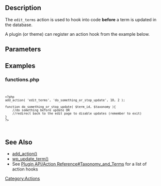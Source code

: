 ==Description==
The <code>edit_terms</code> action is used to hook into code <b>before</b> a term is updated in the database. 

A plugin (or theme) can register an action hook from the example below.

== Parameters ==
{{Parameter|$term_id|int|ID of the term about to be edited}}
{{Parameter|$taxonomy|string|Taxonomy slug of the related term}}

== Examples ==
=== functions.php ===
<code><pre><?php 
add_action( 'edit_terms', 'do_something_or_stop_update', 10, 2 ); 

function do_something_or_stop_update( $term_id, $taxonomy ){
    //do something before update OR
    //redirect back to the edit page to disable updates (remember to exit)
}
?></pre></code>

==See Also==
* [[Function_Reference/add_action|add_action()]]
* [[Function_Reference/wp_update_term|wp_update_term()]]
* See [[Plugin_API/Action_Reference#Taxonomy_and_Terms|Plugin API/Action Reference#Taxonomy_and_Terms]] for a list of action hooks
[[Category:Actions]]